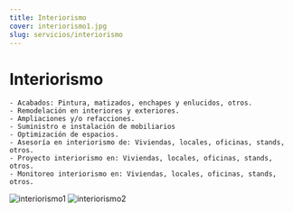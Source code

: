 ```yaml
---
title: Interiorismo
cover: interiorismo1.jpg
slug: servicios/interiorismo
---
```

# Interiorismo
    - Acabados: Pintura, matizados, enchapes y enlucidos, otros.
    - Remodelación en interiores y exteriores.
    - Ampliaciones y/o refacciones.
    - Suministro e instalación de mobiliarios
    - Optimización de espacios.
    - Asesoría en interiorismo de: Viviendas, locales, oficinas, stands, otros.
    - Proyecto interiorismo en: Viviendas, locales, oficinas, stands, otros.
    - Monitoreo interiorismo en: Viviendas, locales, oficinas, stands, otros. 

![interiorismo1](./interiorismo1.jpg)
![interiorismo2](./interiorismo2.jpg)